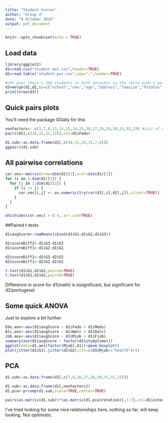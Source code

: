 ---
title: "Student Scores"
author: "Group 4"
date: "9 October 2016"
output: pdf_document
---

```{r setup, include=FALSE}
knitr::opts_chunk$set(echo = TRUE)
```

## Load data


```{r}
library(ggplot2)
d1=read.csv("student-mat.csv",header=TRUE)
d2=read.table("student-por.csv",sep=";",header=TRUE)

#uhh guys there's 386 students in both datasets so the rbind didn't exactly work
d3=merge(d1,d2,by=c("school","sex","age","address","famsize","Pstatus","Medu","Fedu","Mjob","Fjob","reason","nursery","internet"))
print(nrow(d3))
```

## Quick pairs plots

You'll need the package GGally for this

```{r}
nonFactors<- c(3,7,8,13,14,15,24,25,26,27,28,29,30,31,32,33) #List of nonfactor columns
pairs(d1[,c(30,31,32,33)],col=d1$Fedu)

d1.sub<-as.data.frame(d1[,c(30,31,32,33,7,8)])
ggpairs(d1.sub)
```

## All pairwise correlations

```{r}
cor.vec<-matrix(nrow=dim(d1)[2],ncol=dim(d1)[2])
for (i in 1:dim(d1)[2]) {
  for (j in 1:dim(d1)[2]) {
    if (i != j) {
      cor.vec[i,j] <- as.numeric(try(cor(d1[,i],d1[,j]),silent=TRUE)) 
    }
  }
}

which(abs(cor.vec) > 0.4, arr.ind=TRUE)

```

##Paired t-tests

```{r}
d1$avgScore<-rowMeans(cbind(d1$G1,d1$G2,d1$G3))

d1$scoreDiff2<-d1$G3-d1$G2
d1$scoreDiff1<-d1$G2-d1$G1

d2$scoreDiff2<-d2$G3-d2$G2
d2$scoreDiff1<-d2$G2-d2$G1

t.test(d1$G1,d1$G2,paired=TRUE)
t.test(d1$G1,d1$G2,paired=TRUE)

```
Difference in score for d1(math) is insignificant, but significant for d2(portugese)

## Some quick ANOVA

Just to explore a bit further

```{r}
Edu.aov<-aov(d1$avgScore ~ d1$Fedu + d1$Medu)
Alc.aov<-aov(d1$avgScore ~ d1$Walc + d1$Dalc)
Job.aov<-aov(d1$avgScore ~ d1$Mjob + d1$Fjob)
summary(aov(d1$avgScore ~ factor(d1$studytime)))
ggplot(data=d1,aes(factor(Mjob),G1))+geom_boxplot()
plot(jitter(d1$G1),jitter(d1$G2),col=c(d1$Mjob=="health")+1)
```


## PCA

```{r}
d1.sub<-as.data.frame(d1[,c(7,8,26,27,28,30,31,32,33)])

d1.sub<-as.data.frame(d1[,nonFactors])
d1.pca<-prcomp(d1.sub,scale=TRUE,center=TRUE)

pairs(as.matrix(d1.sub)%*%as.matrix(d1.pca$rotation)[,1:7],col=d1$internet)

```

I've tried looking for some nice relationships here, nothing so far, will keep looking. Not optimistic.